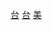 {{Navbox
|name  = 駐臺美軍
|title =[[File:Badge of the United States Taiwan Defense Command (USTDC, 1955-1979).svg|16px]] [[駐臺美軍|駐台美軍]]歷史 [[File:US MAAG Taiwan Badge.svg|16px]] 
|state = {{{state|autocollapse}}}
|listclass = hlist
|below= 
|image = 
|group1= 部隊單位
|list1 = 
*[[美軍協防臺灣司令部|美軍協防-{}-台灣司令部（1955－1979）]]
*[[美軍顧問團 (中華民國)|美軍顧問團（1951－1979）]]
*[[美國空軍第327航空師|第327航空師（1966－1976）]]
*[[台北國際社區廣播電台#簡介|美軍廣播電台（1957－1979）]]
|group2 = 相關設施
|list2  = 
*[[陽明山美軍宿舍群]]
*[[臺北美軍招待所|台北美軍招待所]]
*[[清泉崗空軍基地]]
*[[嘉義空軍基地]]
*[[台南空軍基地]]
*[[新竹空軍基地]]
*[[海軍左營基地]]
|group3 = 人員
|list3  = 
{{Template:Navbox subgroup
|groupstyle = width:6em;
|liststyle = width:auto;
|group1= 美軍協防司令
|list1 = 
*[[蒲賴德]]
*{{Link-en|殷格索 (美國海軍將領)|Stuart H. Ingersoll|殷格索}}
*竇亦樂
*史慕德
*{{Link-en|梅爾遜 (美國海軍將領)|Charles L. Melson|梅爾遜}}
*耿特納
*邱約翰
*包柏格
*貝善誼
*史奈德
*[[林德 (美國海軍將領)|林德]]

|group2 = 美軍顧問團長
|list2  = 
*[[蔡斯 (美國陸軍將領)|蔡斯]]
*史邁斯
*{{Link-en|鮑恩 (美國陸軍將領)|Frank S. Bowen|鮑恩}}
*杜安
*戴倫
*桑鵬
*江森
*戚烈拉
*泰萊
*巴恩斯
*那水德
*馮納
*崔仕克
*湯普遜
|group3 = 美大使館武官
|list3 = 
*{{Link-en|賈瑞德 (美國海軍將領)|Harry B. Jarrett|賈瑞德}}
*{{Link-en|郝士敦|LeRoy Heston}}
*[[包瑞德]]
|group4 = 美軍電台台長
|list4 = 
*[[艾理生 (美國軍樂家)|艾理生]]
}}
|group4 = 相關事件
|list4  = 
*[[中美共同防禦條約]]
*[[五二四事件]]

}}<noinclude>
{{collapsible option}}
[[Category:駐台美軍| ]]
[[Category:美國軍事模板|台]] 
[[Category:美國歷史模板|台]] 
[[Category:中华民国军事模板|美]]
</noinclude>